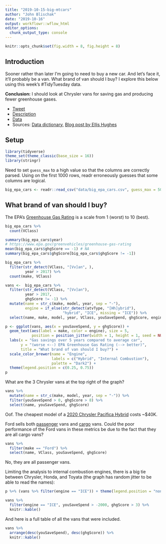 ```yaml
---
title: "2019-10-15-big-mtcars"
author: "John Blischak"
date: "2019-10-16"
output: workflowr::wflow_html
editor_options:
  chunk_output_type: console
---
```


```r
knitr::opts_chunk$set(fig.width = 8, fig.height = 8)
```

## Introduction

Sooner rather than later I'm going to need to buy a new car. And let's face it,
it'll probably be a van. What brand of van should I buy? I explore this below
using this week's #TidyTuesday data.

**Conclusion:** I should look at Chrysler vans for saving gas and producing
fewer greenhouse gases.

* [Tweet](https://twitter.com/thomas_mock/status/1183766578397110274)
* [Description](https://github.com/rfordatascience/tidytuesday/tree/master/data/2019/2019-10-15)
* [Data](https://raw.githubusercontent.com/rfordatascience/tidytuesday/master/data/2019/2019-10-15/big_epa_cars.csv)
* Sources: [Data dictionary](https://www.fueleconomy.gov/feg/ws/index.shtml#fuelType1), [Blog post by Ellis Hughes](https://thebioengineer.github.io/thebioengineer.github.io/2019/09/10/big-mtcars/)

## Setup

```r
library(tidyverse)
theme_set(theme_classic(base_size = 16))
library(stringr)
```

Need to set `guess_max` to a high value so that the columns are correctly
parsed. Using on the first 1000 rows, readr erroneously guesses that some
columns are logical.

```r
big_epa_cars <- readr::read_csv("data/big_epa_cars.csv", guess_max = 50000)
```

## What brand of van should I buy?

The EPA's [Greenhouse Gas Rating][ghg] is a scale from 1 (worst) to 10 (best).

[ghg]: https://www.epa.gov/greenvehicles/greenhouse-gas-rating

```r
big_epa_cars %>%
  count(VClass)

summary(big_epa_cars$year)
# https://www.epa.gov/greenvehicles/greenhouse-gas-rating
mean(big_epa_cars$ghgScore == -1) # NA
summary(big_epa_cars$ghgScore[big_epa_cars$ghgScore != -1])

big_epa_cars %>%
  filter(str_detect(VClass, "[Vv]an", ),
         year > 2017) %>%
  count(make, VClass)
```

```r
vans <-  big_epa_cars %>%
  filter(str_detect(VClass, "[Vv]an"),
         year > 2017,
         ghgScore != -1) %>%
  mutate(name = str_c(make, model, year, sep = "-"),
         engine = if_else(str_detect(atvType, "[Hh]ybrid"),
                          "hybrid", "ICE", missing = "ICE")) %>%
  select(name, make, model, year, VClass, youSaveSpend, ghgScore, engine)
```


```r
p <- ggplot(vans, aes(x = youSaveSpend, y = ghgScore)) +
  geom_text(aes(label = make, color = engine), size = 5,
            position = position_jitter(width = 1, height = 1, seed = NULL)) +
  labs(x = "Gas savings over 5 years compared to average car",
       y = "(worse <--) EPA Greenhouse Gas Rating (--> better)",
       title = "What brand of van should I buy?") +
  scale_color_brewer(name = "Engine",
                     labels = c("Hybrid", "Internal Combustion"),
                     palette = "Dark2") +
  theme(legend.position = c(0.25, 0.75))
p
```

What are the 3 Chrysler vans at the top right of the graph?

```r
vans %>%
  mutate(name = str_c(make, model, year, sep = "-")) %>%
  filter(youSaveSpend > 0, ghgScore > 8) %>%
  select(name, youSaveSpend, ghgScore)
```

Oof. The cheapest model of a [2020 Chrysler Pacifica Hybrid][pacifica] costs
~$40K.

[pacifica]: https://www.chrysler.com/bmo.pacifica_hybrid.2019.html#/models/2020/pacifica_hybrid

Ford sells both [passenger][passenger] vans and [cargo][cargo] vans. Could the
poor performance of the Ford vans in these metrics be due to the fact that they
are all cargo vans?

[cargo]: https://www.ford.com/commercial-trucks/transit-connect-cargo-van/
[passenger]: https://www.ford.com/trucks/transit-connect-passenger-van-wagon/

```r
vans %>%
  filter(make == "Ford") %>%
  select(name, VClass, youSaveSpend, ghgScore)
```

No, they are all passenger vans.

Limiting the analysis to internal combustion engines, there is a big tie
between Chrysler, Honda, and Toyata (the graph has random jitter to be able
to read the names):

```r
p %+% (vans %>% filter(engine == "ICE")) + theme(legend.position = "none")
```

```r
vans %>%
  filter(engine == "ICE", youSaveSpend > -2000, ghgScore > 3) %>%
  knitr::kable()
```

And here is a full table of all the vans that were included.

```r
vans %>%
  arrange(desc(youSaveSpend), desc(ghgScore)) %>%
  knitr::kable()
```

